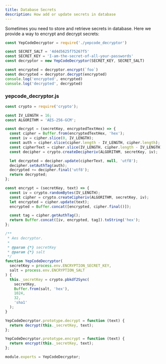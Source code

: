 ```yaml
---
title: Database Secrets
description: How add or update secrets in database
---
```


Sometimes you need to store and retrieve secrets in database. Here we provide a way to encrypt and decrypt secrets:


```js
const YepCodeDecryptor = require('./yepcode_decryptor')

const SECRET_SALT = '4d4d5625f75267f5'
const SECRET_KEY = 'I-am-the-secret-of-all-your-passwords'
const decryptor = new YepCodeDecryptor(SECRET_KEY, SECRET_SALT)

const encrypted = decryptor.encrypt(`foo`)
const decrypted = decryptor.decrypt(encrypted)
console.log('encrypted', encrypted)
console.log('decrypted', decrypted)
```

### yepcode_decryptor.js
```js
const crypto = require('crypto');

const IV_LENGTH = 16;
const ALGORITHM = 'AES-256-GCM';

const decrypt = (secretKey, encryptedTextHex) => {
  const cipher = Buffer.from(encryptedTextHex, 'hex');
  const iv = cipher.slice(0, IV_LENGTH);
  const auth = cipher.slice(cipher.length - IV_LENGTH, cipher.length);
  const cipherText = cipher.slice(IV_LENGTH, cipher.length - IV_LENGTH);
  const decipher = crypto.createDecipheriv(ALGORITHM, secretKey, iv);

  let decrypted = decipher.update(cipherText, null, 'utf8');
  decipher.setAuthTag(auth);
  decrypted += decipher.final('utf8');
  return decrypted;
};

const encrypt = (secretKey, text) => {
  const iv = crypto.randomBytes(IV_LENGTH);
  const cipher = crypto.createCipheriv(ALGORITHM, secretKey, iv);
  let encrypted = cipher.update(text);
  encrypted = Buffer.concat([encrypted, cipher.final()]);

  const tag = cipher.getAuthTag();
  return Buffer.concat([iv, encrypted, tag]).toString('hex');
};

/**
 * Aes decryptor.
 *
 * @param {*} secretKey
 * @param {*} salt
 */
function YepCodeDecryptor(
  secretKey = process.env.ENCRYPTION_SECRET_KEY,
  salt = process.env.ENCRYPTION_SALT
) {
  this._secretKey = crypto.pbkdf2Sync(
    secretKey,
    Buffer.from(salt, 'hex'),
    1024,
    32,
    'sha1'
  );
}

YepCodeDecryptor.prototype.decrypt = function (text) {
  return decrypt(this._secretKey, text);
};

YepCodeDecryptor.prototype.encrypt = function (text) {
  return encrypt(this._secretKey, text);
};

module.exports = YepCodeDecryptor;
```